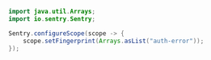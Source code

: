 ```java
import java.util.Arrays;
import io.sentry.Sentry;

Sentry.configureScope(scope -> {
    scope.setFingerprint(Arrays.asList("auth-error"));
});
```
